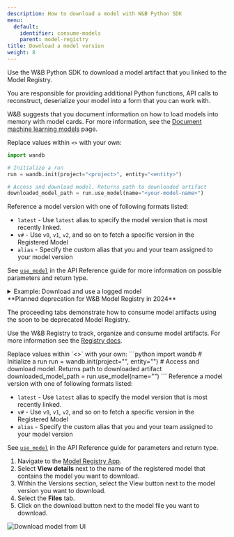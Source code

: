 ```yaml
---
description: How to download a model with W&B Python SDK
menu:
  default:
    identifier: consume-models
    parent: model-registry
title: Download a model version
weight: 8
---
```


Use the W&B Python SDK to download a model artifact that you linked to the Model Registry. 

<Note>
You are responsible for providing additional Python functions, API calls to reconstruct, deserialize your model into a form that you can work with. 

W&B suggests that you document information on how to load models into memory with model cards. For more information, see the [Document machine learning models](./create-model-cards) page.
</Note>


Replace values within `<>` with your own:

```python
import wandb

# Initialize a run
run = wandb.init(project="<project>", entity="<entity>")

# Access and download model. Returns path to downloaded artifact
downloaded_model_path = run.use_model(name="<your-model-name>")
```

Reference a model version with one of following formats listed:

* `latest` - Use `latest` alias to specify the model version that is most recently linked.
* `v#` - Use `v0`, `v1`, `v2`, and so on to fetch a specific version in the Registered Model
* `alias` - Specify the custom alias that you and your team assigned to your model version

See [`use_model`](/ref/python/sdk/classes/run.md#use_model) in the API Reference guide for more information on possible parameters and return type.

<details>
<summary>Example: Download and use a logged model</summary>

For example, in the proceeding code snippet a user called the `use_model` API. They specified the name of the model artifact they want to fetch and they also provided a version/alias. They then stored the path that returned from the API to the `downloaded_model_path` variable.

```python
import wandb

entity = "luka"
project = "NLP_Experiments"
alias = "latest"  # semantic nickname or identifier for the model version
model_artifact_name = "fine-tuned-model"

# Initialize a run
run = wandb.init()
# Access and download model. Returns path to downloaded artifact

downloaded_model_path = run.use_model(name=f"{entity/project/model_artifact_name}:{alias}")
```
</details>


<Note>
**Planned deprecation for W&B Model Registry in 2024**

The proceeding tabs demonstrate how to consume model artifacts using the soon to be deprecated Model Registry.

Use the W&B Registry to track, organize and consume model artifacts. For more information see the [Registry docs](/guides/core/registry/).
</Note>

<Tabs>
<Tab title="CLI">
Replace values within `<>` with your own:
```python
import wandb
# Initialize a run
run = wandb.init(project="<project>", entity="<entity>")
# Access and download model. Returns path to downloaded artifact
downloaded_model_path = run.use_model(name="<your-model-name>")
```
Reference a model version with one of following formats listed:

* `latest` - Use `latest` alias to specify the model version that is most recently linked.
* `v#` - Use `v0`, `v1`, `v2`, and so on to fetch a specific version in the Registered Model
* `alias` - Specify the custom alias that you and your team assigned to your model version

See [`use_model`](/ref/python/sdk/classes/run.md#use_model) in the API Reference guide for parameters and return type.
</Tab>
<Tab title="W&B App">
1. Navigate to the [Model Registry App](https://wandb.ai/registry/model).
2. Select **View details** next to the name of the registered model that contains the model you want to download.
3. Within the Versions section, select the View button next to the model version you want to download.
4. Select the **Files** tab. 
5. Click on the download button next to the model file you want to download. 
<Frame>
    <img src="/images/models/download_model_ui.gif" alt="Download model from UI"  />
</Frame>
</Tab>
</Tabs>

